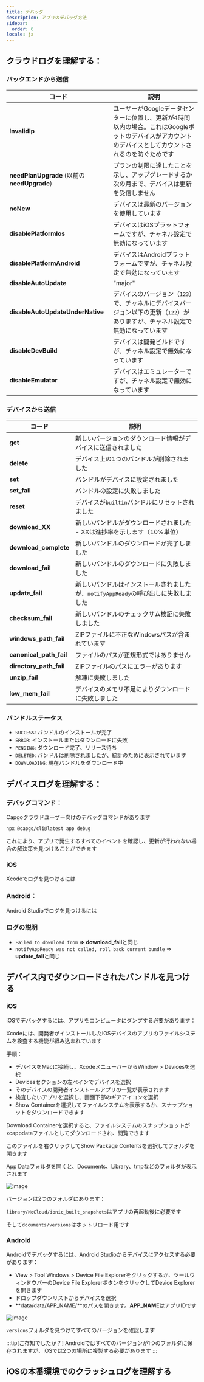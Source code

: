 ```yaml
---
title: デバッグ
description: アプリのデバッグ方法
sidebar:
  order: 6
locale: ja
---
```



## クラウドログを理解する：

### バックエンドから送信

| コード                          | 説明                                                                                                                                                                 |
| ------------------------------------------------ | --------------------------------------------------------------------------------------------------------------------------------------------------------------------------- |
| **InvalidIp**                                    | ユーザーがGoogleデータセンターに位置し、更新が4時間以内の場合。これはGoogleボットのデバイスがアカウントのデバイスとしてカウントされるのを防ぐためです |
| **needPlanUpgrade** (以前の **needUpgrade**)      | プランの制限に達したことを示し、アップグレードするか次の月まで、デバイスは更新を受信しません                                  |
| **noNew**                                        | デバイスは最新のバージョンを使用しています                                                                                                                                |
| **disablePlatformIos**                           | デバイスはiOSプラットフォームですが、チャネル設定で無効になっています                                                                                            |
| **disablePlatformAndroid**                       | デバイスはAndroidプラットフォームですが、チャネル設定で無効になっています                                                                                        |
| **disableAutoUpdate**                            | "major" | "minor" | "version_number" | "none"                                       |
| **disableAutoUpdateUnderNative**                 | デバイスのバージョン（`123`）で、チャネルにデバイスバージョン以下の更新（`122`）がありますが、チャネル設定で無効になっています                   |
| **disableDevBuild**                              | デバイスは開発ビルドですが、チャネル設定で無効になっています                                                                                                   |
| **disableEmulator**                              | デバイスはエミュレーターですが、チャネル設定で無効になっています                                                                                                    |

### デバイスから送信

| コード  | 説明                                                                       |
| --------------------- | --------------------------------------------------------------------------------- |
| **get**               | 新しいバージョンのダウンロード情報がデバイスに送信されました                 |
| **delete**            | デバイス上の1つのバンドルが削除されました                                        |
| **set**               | バンドルがデバイスに設定されました                                              |
| **set_fail**          | バンドルの設定に失敗しました                                                         |
| **reset**             | デバイスが`builtin`バンドルにリセットされました                                         |
| **download_XX**       | 新しいバンドルがダウンロードされました - XXは進捗率を示します（10%単位） |
| **download_complete** | 新しいバンドルのダウンロードが完了しました                                          |
| **download_fail**     | 新しいバンドルのダウンロードに失敗しました                                                |
| **update_fail**       | 新しいバンドルはインストールされましたが、`notifyAppReady`の呼び出しに失敗しました            |
| **checksum_fail**     | 新しいバンドルのチェックサム検証に失敗しました                                   |
| **windows_path_fail** | ZIPファイルに不正なWindowsパスが含まれています                        |
| **canonical_path_fail** | ファイルのパスが正規形式ではありません                                              |
| **directory_path_fail** | ZIPファイルのパスにエラーがあります                                         |
| **unzip_fail**          | 解凍に失敗しました                                                                   |
| **low_mem_fail** | デバイスのメモリ不足によりダウンロードに失敗しました                                    |

### バンドルステータス

* `SUCCESS`: バンドルのインストールが完了
* `ERROR`: インストールまたはダウンロードに失敗
* `PENDING`: ダウンロード完了、リリース待ち
* `DELETED`: バンドルは削除されましたが、統計のために表示されています
* `DOWNLOADING`: 現在バンドルをダウンロード中

## デバイスログを理解する：

### デバッグコマンド：

Capgoクラウドユーザー向けのデバッグコマンドがあります

```bash
npx @capgo/cli@latest app debug
```

これにより、アプリで発生するすべてのイベントを確認し、更新が行われない場合の解決策を見つけることができます

### iOS

Xcodeでログを見つけるには

<LinkCard
    title="Getting the Device Log in Xcode"
    href="https://intercomhelp/deploygate/en/articles/4682692-getting-the-device-log-in-xcode"
/>

### Android：

Android Studioでログを見つけるには

<LinkCard
    title="View logs with Logcat"
    href="https://developerandroidcom/studio/debug/am-logcat"
/>

### ログの説明

* `Failed to download from` **=>** **download_fail**と同じ
* `notifyAppReady was not called, roll back current bundle` => **update_fail**と同じ

## デバイス内でダウンロードされたバンドルを見つける

### iOS

iOSでデバッグするには、アプリをコンピュータにダンプする必要があります：

Xcodeには、開発者がインストールしたiOSデバイスのアプリのファイルシステムを検査する機能が組み込まれています

手順：

* デバイスをMacに接続し、XcodeメニューバーからWindow > Devicesを選択
* Devicesセクションの左ペインでデバイスを選択
* そのデバイスの開発者インストールアプリの一覧が表示されます
* 検査したいアプリを選択し、画面下部のギアアイコンを選択
* Show Containerを選択してファイルシステムを表示するか、スナップショットをダウンロードできます

Download Containerを選択すると、ファイルシステムのスナップショットがxcappdataファイルとしてダウンロードされ、閲覧できます

このファイルを右クリックしてShow Package Contentsを選択してフォルダを開きます

App Dataフォルダを開くと、Documents、Library、tmpなどのフォルダが表示されます

![image](https://user-imagesgithubusercontentcom/4084527/166708589-8d500351-e140-41c3-bea2-a037fe35243ewebp/)

バージョンは2つのフォルダにあります：

`library/NoCloud/ionic_built_snapshots`はアプリの再起動後に必要です

そして`documents/versions`はホットリロード用です

### Android

Androidでデバッグするには、Android Studioからデバイスにアクセスする必要があります：

* View > Tool Windows > Device File Explorerをクリックするか、ツールウィンドウバーのDevice File ExplorerボタンをクリックしてDevice Explorerを開きます
* ドロップダウンリストからデバイスを選択
* **data/data/APP_NAME/**のパスを開きます。**APP_NAME**はアプリIDです

![image](https://user-imagesgithubusercontentcom/4084527/166708728-8f96fc73-5d90-426f-8d27-301697347a5fwebp/)

`versions`フォルダを見つけてすべてのバージョンを確認します

:::tip[ご存知でしたか？]
Androidではすべてのバージョンが1つのフォルダに保存されますが、iOSでは2つの場所に複製する必要があります
:::

## iOSの本番環境でのクラッシュログを理解する

<LinkCard
    title="How to review your app's crash logs"
    href="https://developerapplecom/news/?id=nra79npr"
/>